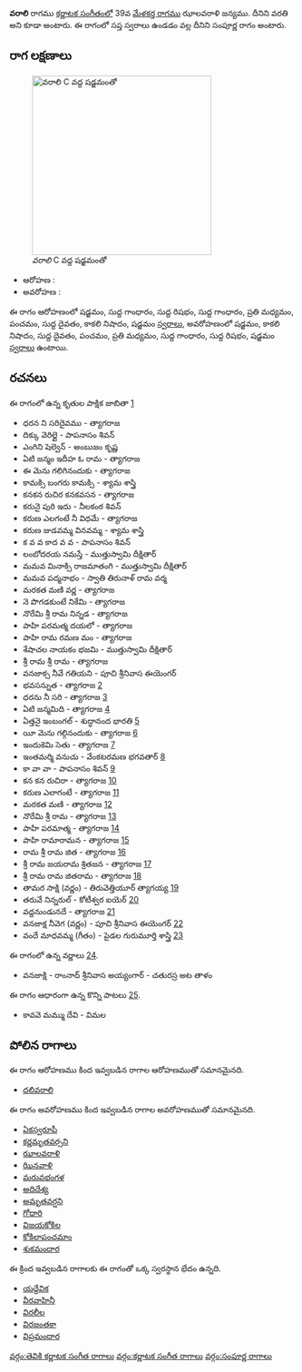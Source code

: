 {{Infobox ragam
	| name          	= వరాలి
	| synonym	    	= వరతి
	| mela          	= 
	| chakra        	= 
	| janaka        	= 
	| type          	= సంపూర్ణ
	| arohanam      	= {{svaraC|S|G1|R1|G1|M2|P|D1|N3|S'}} 
	| avarohanam    	= {{svaraC|S'|N3|D1|P|M2|G1|R1|S}}
	| jeeva         	=
	| chhaya        	=
	| nyasa         	=
	| vishesha      	= 
	| equivalent  		= 
}}
{{కర్ణాటక సంగీత రాగాలు}}
'''వరాలి''' రాగము [[కర్ణాటక సంగీతం]]లో 39వ [[మేళకర్త రాగము]] ఝాలవరాళి జన్యము. దీనిని వరతి అని కూడా అంటారు. ఈ రాగంలో సప్త స్వరాలు ఉండడం వల్ల దీనిని సంపూర్ణ రాగం అంటారు.


==రాగ లక్షణాలు==
[[Image:varali_kb2wiki.png|thumb|right|316px|''వరాలి'' C వద్ద షడ్జమంతో]]

* ఆరోహణ : {{svaraC|S|G1|R1|G1|M2|P|D1|N3|S'}} 
* అవరోహణ : {{svaraC|S'|N3|D1|P|M2|G1|R1|S}}

ఈ రాగం ఆరోహణంలో షడ్జమం, సుద్ద  గాంధారం, సుద్ద  రిషభం, సుద్ద  గాంధారం, ప్రతి మధ్యమం, పంచమం, సుద్ద దైవతం, కాకలి  నిషాదం, షడ్జమం [[స్వరాలు]], అవరోహణంలో షడ్జమం, కాకలి  నిషాదం, సుద్ద దైవతం, పంచమం, ప్రతి మధ్యమం, సుద్ద  గాంధారం, సుద్ద  రిషభం, షడ్జమం [[స్వరాలు]] ఉంటాయి.

==రచనలు==
ఈ రాగంలో ఉన్న కృతుల పాక్షిక జాబితా [https://github.com/ssrihari/ragavardhini/blob/master/ragas/kritis.psv]
* ధరన ని  సరిదైవము - త్యాగరాజ
* దిక్కు  వెరిల్లై - పాపనాసం  శివన్
* ఎంగిని షెల్వెన్ - అంబుజం కృష్ణ
* ఏటి జన్మం ఇదీహ ఓ రామ - త్యాగరాజ
* ఈ మెను  గలిగినందుకు - త్యాగరాజ
* కామక్సి బంగరు  కామక్సి - శ్యామ శాస్త్రి
* కనకన రుచిర కనకవసన - త్యాగరాజ
*  కరునై  పురి ఇదు - నీలకంఠ  శివన్
* కరుణ ఎలగంటే  నీ విధమే - త్యాగరాజ
* కరుణ జుడవమ్మ వినవమ్మ - శ్యామ శాస్త్రి
* క వ వ కాద  వ వ - పాపనాసం  శివన్
* లంబోదరయ  నమస్తే - ముత్తుస్వామి దీక్షితార్
* మమవ మినాక్సి  రాజమాతంగి - ముత్తుస్వామి దీక్షితార్
* మమవ పద్మనాభం - స్వాతి తిరునాళ్ రామ వర్మ
* మరకత మణి వర్ణ - త్యాగరాజ
* నె పొగడకుంటే నికేమి - త్యాగరాజ
* నొరేమి  శ్రీ రామ నిన్నడ - త్యాగరాజ
* పాహి  పరమత్మ దయలో - త్యాగరాజ
* పాహి రామ రమణ మం - త్యాగరాజ
* శేషాచల నాయకం భజమి - ముత్తుస్వామి దీక్షితార్
* శ్రీ రామ శ్రీ రామ - త్యాగరాజ
* వనజాక్స  నీవే  గతియని - పూచి శ్రీనివాస ఈయెంగర్
* భవసన్నుత - త్యాగరాజ [http://www.karnatik.com/c2226.shtml]
* ధరను  నీ సరి - త్యాగరాజ [http://www.karnatik.com/c2261.shtml]
* ఏటి జన్మమిది - త్యాగరాజ [http://www.karnatik.com/c2314.shtml]
* ఏత్తనై ఇంబంగల్ - శుద్ధానంద  భారతి [http://www.karnatik.com/c1658.shtml]
* యీ మెను  గల్గినందుకు - త్యాగరాజ [http://www.karnatik.com/c2351.shtml]
* ఇందుకెమి సెతు - త్యాగరాజ [http://www.karnatik.com/c2354.shtml]
* ఇంతమర్మి వనుచు - వేంకటరమణ భగవతార్ [http://www.karnatik.com/c3175.shtml]
* కా వా వా - పాపనాసం  శివన్ [http://www.karnatik.com/c1124.shtml]
* కన కన రుచిరా - త్యాగరాజ [http://www.karnatik.com/c1018.shtml]
* కరుణ ఎలాగంటే - త్యాగరాజ [http://www.karnatik.com/c2395.shtml]
* మరకత మణి - త్యాగరాజ [http://www.karnatik.com/c2550.shtml]
* నొరేమి శ్రీ రామ - త్యాగరాజ [http://www.karnatik.com/c2677.shtml]
* పాహి పరమాత్మ - త్యాగరాజ [http://www.karnatik.com/c2697.shtml]
* పాహి  రామారామన - త్యాగరాజ [http://www.karnatik.com/c2523.shtml]
* రామ శ్రీ రామ జిత - త్యాగరాజ [http://www.karnatik.com/c2776.shtml]
* శ్రీ రామ జయరామ శ్రితజన - త్యాగరాజ [http://www.karnatik.com/c2846.shtml]
* శ్రీ రామ రామ జితరామ - త్యాగరాజ [http://www.karnatik.com/c2855.shtml]
* తామర  సాక్షి  (వర్ణం) - తిరువెత్తియూర్ త్యాగయ్య [http://www.karnatik.com/c3036.shtml]
* తరువే నిన్నరుల్ - కోటీశ్వర ఐయెర్ [http://www.karnatik.com/c1875.shtml]
* వద్దనుండునదే - త్యాగరాజ [http://www.karnatik.com/c2909.shtml]
* వనజాక్ష నీవెగ  (వర్ణం) - పూచి శ్రీనివాస ఈయెంగర్ [http://www.karnatik.com/c3274.shtml]
* వందే మాధవమ్మ  (గీతం) - పైడల గురుమూర్తి శాస్త్రి [http://www.karnatik.com/c3554.shtml]

ఈ రాగంలో ఉన్న వర్ణాలు [http://www.carnatica.in/kriti/varnamlist.htm].
* వనజాక్షి - రాంనాద్ శ్రీనివాస అయ్యంగార్ - చతురస్ర అట తాళం

ఈ రాగం ఆధారంగా ఉన్న కొన్ని పాటలు [http://rksanka.tripod.com/music/rslist.html].
* కావవె మమ్ము దేవి - విమల




==పోలిన రాగాలు==
ఈ రాగం ఆరోహణము కింద ఇవ్వబడిన రాగాల ఆరోహణముతో సమానమైనది.
* [[దలివరాలి]]

ఈ రాగం అవరోహణము కింద ఇవ్వబడిన రాగాల అవరోహణముతో సమానమైనది.
* [[ఏకస్వరూపీ]]
* [[కర్ణమృతవర్సని]]
* [[ఝాలవరాళి]]
* [[ఝినవాళి]]
* [[మరువభంగళ]]
* [[అదిదేశ్య]]
* [[అమృతవర్షని]]
* [[గోధారి]]
* [[విజయకోకిల]]
* [[కోకిలాపంచమాం]]
* [[శుకమందార]]

ఈ క్రింద ఇవ్వబడిన రాగాలకు ఈ రాగంతో ఒక్క స్వరస్థాన భేదం ఉన్నది.
* [[యద్దేవిక]]
* [[వీరవాహినీ]]
* [[విరలీల]]
* [[విరజంతకా]]
* [[విప్రమందార]]



[[వర్గం:తెవికి కర్ణాటక సంగీత రాగాలు]]
[[వర్గం:కర్ణాటక సంగీత రాగాలు]]
[[వర్గం:సంపూర్ణ రాగాలు]]